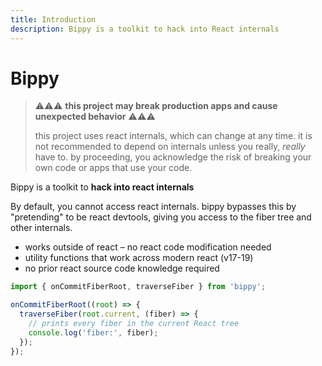 ```yaml
---
title: Introduction
description: Bippy is a toolkit to hack into React internals
---
```


# Bippy

> ⚠️⚠️⚠️ **this project may break production apps and cause unexpected behavior** ⚠️⚠️⚠️
>
> this project uses react internals, which can change at any time. it is not recommended to depend on internals unless you really, _really_ have to. by proceeding, you acknowledge the risk of breaking your own code or apps that use your code.

Bippy is a toolkit to **hack into react internals**

By default, you cannot access react internals. bippy bypasses this by "pretending" to be react devtools, giving you access to the fiber tree and other internals.

- works outside of react – no react code modification needed
- utility functions that work across modern react (v17-19)
- no prior react source code knowledge required

```jsx
import { onCommitFiberRoot, traverseFiber } from 'bippy';

onCommitFiberRoot((root) => {
  traverseFiber(root.current, (fiber) => {
    // prints every fiber in the current React tree
    console.log('fiber:', fiber);
  });
});
```
